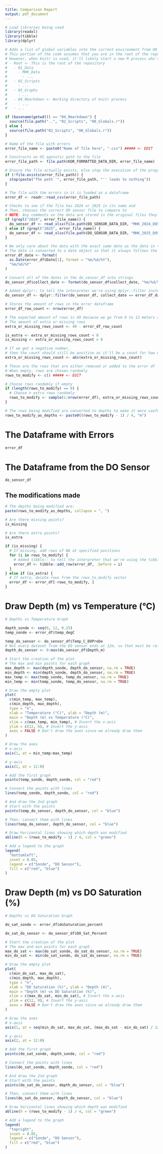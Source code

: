 ```yaml
---
title: Comparison Report
output: pdf_document
---
```

<!-- 
    This file is used to make it easier to resolve issues of accidentally collecting too few or too much data with the Sonde
-->

<!-- This chunk handles a bunch of pre-processing and won't display anything -->
<!-- Every line with 5 #'s should be edited if desired -->

```r
# Load libraries being used
library(readxl)
library(tibble)
library(dplyr)

# Adds a list of global variables into the current environment from 00_Globals.r
# This portion of the code assumes that you are in the root of the repository
# However, when knitr is used, it'll likely start a new R process who's working directory is the folder of current file
# - Root <- This is the root of the repository
#   - 01_Data
#     - MHK_Data
#       - ...
#   - 02_Scripts
#     - ...
#   - 03_Graphs
#     - ...
#   - 04_Rmarkdown <- Working directory of knitr process
#     - ...
#   - ...

if (basename(getwd()) == "04_Rmarkdown") {
  source(file.path("..", "02_Scripts", "00_Globals.r"))
} else {
  source(file.path("02_Scripts", "00_Globals.r"))
}

# Name of the file with errors
error_file_name <- paste0("Name of file here", ".csv") ##### <- EDIT

# Constructs an OS agnostic path to the file
error_file_path <- file.path(KOR_FORMATTED_DATA_DIR, error_file_name)

# Ensure the file actually exists, else stop the execution of the program
if (!file.exists(error_file_path)) {
  stop(paste("The path '", error_file_path, "'' leads to nothing"))
}

# The file with the errors in it is loaded as a dataframe
error_df <- readr::read_csv(error_file_path)

# Checks to see if the file has 2024 or 2025 in its name and
# Then, chooses the correct DO sensor file to compare to
# NOTE: Any comments on the data are stored in the original files they came from (Minnewaska_FieldDataYYYY.xlsx)
if (grepl("2024", error_file_name)) {
  do_sensor_df <- read_xlsx(file.path(DO_SENSOR_DATA_DIR, "MHK_2024_DOSensor.xlsx"))
} else if (grepl("2025", error_file_name)) {
  do_sensor_df <- read_xlsx(file.path(DO_SENSOR_DATA_DIR, "MHK_2025_DOSensor.xlsx"))
}

# We only care about the data with the exact same date as the data in the error_df
# The date is converted to a date object so that it always follows the %m/%d/%Y format
error_df_date <- format(
  as.Date(error_df$Date[1], format = "%m/%d/%Y"),
  "%m/%d/%Y"
)

# Convert all of the dates in the do_sensor_df into strings
do_sensor_df$collect_date <- format(do_sensor_df$collect_date, "%m/%d/%Y")

# Added dplyr:: to tell the interpreter we're using dplyr::filter instead of stats::filter
do_sensor_df <- dplyr::filter(do_sensor_df, collect_date == error_df_date)

# Stores the amount of rows in the error dataframe
error_df_row_count <- nrow(error_df)

# The expected amount of rows is 49 because we go from 0 to 12 meters and count every 0.25 meters
# The amount of extra or missing rows
extra_or_missing_rows_count <- 49 - error_df_row_count

is_extra <- extra_or_missing_rows_count < 0
is_missing <- extra_or_missing_rows_count > 0

# If we get a negative number,
# then the count should still be positive as it'll be a count for how many extra rows are there
extra_or_missing_rows_count <- abs(extra_or_missing_rows_count)

# These are the rows that are either removed or added to the error df
# When empty, rows are chosen randomly
rows_to_modify <- c() ##### <- EDIT

# Choose rows randomly if empty
if (length(rows_to_modify) == 0) {
  # Choose n extra rows randomly
  rows_to_modify <- sample(1:nrow(error_df), extra_or_missing_rows_count)
}

# The rows being modified are converted to depths to make it more useful for finding potential errors
rows_to_modify_as_depths <- paste0((rows_to_modify - 1) / 4, "m")
```

<!-- The raw data -->
# The Dataframe with Errors
```r
error_df
```

# The Dataframe from the DO Sensor
```r
do_sensor_df
```

<!-- Show the rows being modified -->
## The modifications made

```r
# The depths being modified are:
paste(rows_to_modify_as_depths, collapse = ", ")

# Are there missing points?
is_missing

# Are there extra points?
is_extra
```

<!-- Remove or Add the rows -->

```r
if (is_missing) {
  # If missing, add rows of NA at specified positions
  for (i in rows_to_modify) {
    # Added tibble:: to tell the interpreter that we're using the tibble library and not the dplyr library
    error_df <- tibble::add_row(error_df, .before = i)
  }
} else if (is_extra) {
  # If extra, delete rows from the rows_to_modify vector
  error_df <- error_df[-rows_to_modify, ]
}
```

<!-- Draw the graphs -->

# Draw Depth (m) vs Temperature (°C)
```r
# Depths vs Temperature Graph

depth_sonde <- seq(0, 12, 0.25)
temp_sonde <- error_df$temp_degC

temp_do_sensor <- do_sensor_df$Temp_C_DOProbe
# Not every dataset from the DO sensor ends at 12m, so that must be reflected here
depth_do_sensor <- 0:max(do_sensor_df$Depth_m)

# Start the creation of the plot
# The max and min points for each graph
max_depth <- max(depth_sonde, depth_do_sensor, na.rm = TRUE)
min_depth <- min(depth_sonde, depth_do_sensor, na.rm = TRUE)
max_temp <- max(temp_sonde, temp_do_sensor, na.rm = TRUE)
min_temp <- min(temp_sonde, temp_do_sensor, na.rm = TRUE)

# Draw the empty plot
plot(
  c(min_temp, max_temp),
  c(min_depth, max_depth),
  type = "n",
  xlab = "Temperature (°C)", ylab = "Depth (m)",
  main = "Depth (m) vs Temperature (°C)",
  xlim = c(max_temp, min_temp), # Invert the x-axis
  ylim = c(12, 0), # Invert the y-axis
  axes = FALSE # Don't draw the axes since we already draw them
)

# Draw the axes
# x-axis
axis(1, at = min_temp:max_temp)

# y-axis
axis(2, at = 12:0)

# Add the first graph
points(temp_sonde, depth_sonde, col = "red")

# Connect the points with lines
lines(temp_sonde, depth_sonde, col = "red")

# And draw the 2nd graph
# Start with the points
points(temp_do_sensor, depth_do_sensor, col = "blue")

# Then, connect them with lines
lines(temp_do_sensor, depth_do_sensor, col = "blue")

# Draw horizontal lines showing which depth was modified
abline(h = (rows_to_modify - 1) / 4, col = "green")

# Add a legend to the graph
legend(
  "bottomleft",
  inset = 0.05,
  legend = c("Sonde", "DO Sensor"),
  fill = c("red", "blue")
)
```


# Draw Depth (m) vs DO Saturation (%)
```r
# Depths vs DO Saturation Graph

do_sat_sonde <- error_df$doSaturation_percent

do_sat_do_sensor <- do_sensor_df$DO_Sat_Percent

# Start the creation of the plot
# The max and min points for each graph
max_do_sat <- max(do_sat_sonde, do_sat_do_sensor, na.rm = TRUE)
min_do_sat <- min(do_sat_sonde, do_sat_do_sensor, na.rm = TRUE)

# Draw the empty plot
plot(
  c(min_do_sat, max_do_sat),
  c(min_depth, max_depth),
  type = "n",
  xlab = "DO Saturation (%)", ylab = "Depth (m)",
  main = "Depth (m) vs DO Saturation (%)",
  xlim = c(max_do_sat, min_do_sat), # Invert the x-axis
  ylim = c(12, 0), # Invert the y-axis
  axes = FALSE # Don't draw the axes since we already draw them
)

# Draw the axes
# x-axis
axis(1, at = seq(min_do_sat, max_do_sat, (max_do_sat - min_do_sat) / 12))

# y-axis
axis(2, at = 12:0)

# Add the first graph
points(do_sat_sonde, depth_sonde, col = "red")

# Connect the points with lines
lines(do_sat_sonde, depth_sonde, col = "red")

# And draw the 2nd graph
# Start with the points
points(do_sat_do_sensor, depth_do_sensor, col = "blue")

# Then, connect them with lines
lines(do_sat_do_sensor, depth_do_sensor, col = "blue")

# Draw horizontal lines showing which depth was modified
abline(h = (rows_to_modify - 1) / 4, col = "green")

# Add a legend to the graph
legend(
  "topright",
  inset = 0.05,
  legend = c("Sonde", "DO Sensor"),
  fill = c("red", "blue")
)
```